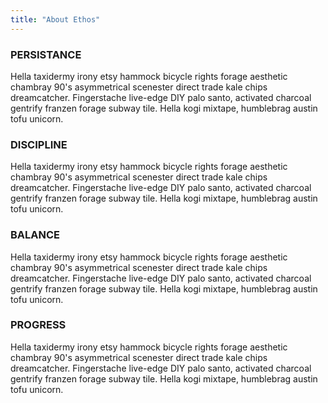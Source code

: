 ```yaml
---
title: "About Ethos"
---
```



<EthosCard>
  <h3>PERSISTANCE</h3>
  <p>
    Hella taxidermy irony etsy hammock bicycle rights forage aesthetic chambray
    90's asymmetrical scenester direct trade kale chips dreamcatcher.
    Fingerstache live-edge DIY palo santo, activated charcoal gentrify franzen
    forage subway tile. Hella kogi mixtape, humblebrag austin tofu unicorn.
  </p>
</EthosCard>

<EthosCard>
  <h3>DISCIPLINE</h3>
  <p>
    Hella taxidermy irony etsy hammock bicycle rights forage aesthetic chambray
    90's asymmetrical scenester direct trade kale chips dreamcatcher.
    Fingerstache live-edge DIY palo santo, activated charcoal gentrify franzen
    forage subway tile. Hella kogi mixtape, humblebrag austin tofu unicorn.
  </p>
</EthosCard>

<EthosCard>
  <h3>BALANCE</h3>
  <p>
    Hella taxidermy irony etsy hammock bicycle rights forage aesthetic chambray
    90's asymmetrical scenester direct trade kale chips dreamcatcher.
    Fingerstache live-edge DIY palo santo, activated charcoal gentrify franzen
    forage subway tile. Hella kogi mixtape, humblebrag austin tofu unicorn.
  </p>
</EthosCard>

<EthosCard>
  <h3>PROGRESS</h3>
  <p>
    Hella taxidermy irony etsy hammock bicycle rights forage aesthetic chambray
    90's asymmetrical scenester direct trade kale chips dreamcatcher.
    Fingerstache live-edge DIY palo santo, activated charcoal gentrify franzen
    forage subway tile. Hella kogi mixtape, humblebrag austin tofu unicorn.
  </p>
</EthosCard>
